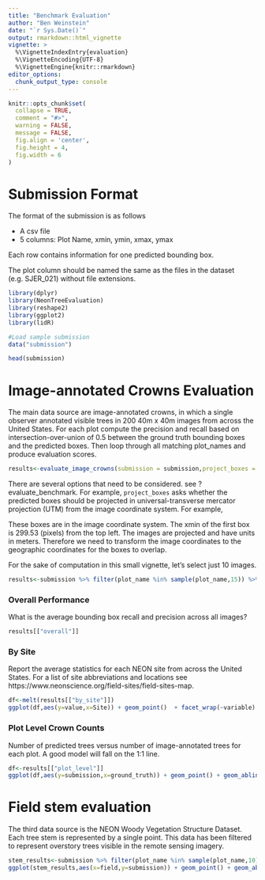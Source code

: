 ```yaml
---
title: "Benchmark Evaluation"
author: "Ben Weinstein"
date: "`r Sys.Date()`"
output: rmarkdown::html_vignette
vignette: >
  %\VignetteIndexEntry{evaluation}
  %\VignetteEncoding{UTF-8}
  %\VignetteEngine{knitr::rmarkdown}
editor_options: 
  chunk_output_type: console
---
```


```r
knitr::opts_chunk$set(
  collapse = TRUE,
  comment = "#>",
  warning = FALSE,
  message = FALSE,
  fig.align = 'center',
  fig.height = 4,
  fig.width = 6
)
```

# Submission Format

The format of the submission is as follows

* A csv file
* 5 columns: Plot Name, xmin, ymin, xmax, ymax

Each row contains information for one predicted bounding box.

The plot column should be named the same as the files in the dataset (e.g. SJER_021) without file extensions.

```r
library(dplyr)
library(NeonTreeEvaluation)
library(reshape2)
library(ggplot2)
library(lidR)

#Load sample submission
data("submission")
```

```r
head(submission)
```

# Image-annotated Crowns Evaluation

The main data source are image-annotated crowns, in which a single observer annotated visible trees in 200 40m x 40m images from across the United States. For each plot compute the precision and recall based on intersection-over-union of 0.5 between the ground truth bounding boxes and the predicted boxes. Then loop through all matching plot_names and produce evaluation scores.

```r
results<-evaluate_image_crowns(submission = submission,project_boxes = T, show=F, summarize = T)
```

There are several options that need to be considered. see ?evaluate_benchmark. For example, `project_boxes` asks whether the predicted boxes should be projected in universal-transverse mercator projection (UTM) from the image coordinate system. For example,

These boxes are in the image coordinate system. The xmin of the first box is 299.53 (pixels) from the top left. The images are projected and have units in meters. Therefore we need to transform the image coordinates to the geographic coordinates for the boxes to overlap. 

For the sake of computation in this small vignette, let's select just 10 images.

```r
results<-submission %>% filter(plot_name %in% sample(plot_name,15)) %>% evaluate_image_crowns(.,project = T,show=T,summarize = T)
```

### Overall Performance

What is the average bounding box recall and precision across all images?

```r
results[["overall"]]
```

### By Site

Report the average statistics for each NEON site from across the United States. For a list of site abbreviations and locations see https://www.neonscience.org/field-sites/field-sites-map. 

```r
df<-melt(results[["by_site"]])
ggplot(df,aes(y=value,x=Site)) + geom_point()  + facet_wrap(~variable) + coord_flip()
```

### Plot Level Crown Counts

Number of predicted trees versus number of image-annotated trees for each plot. A good model will fall on the 1:1 line.

```r
df<-results[["plot_level"]]
ggplot(df,aes(y=submission,x=ground_truth)) + geom_point() + geom_abline(linetype="dashed") + coord_equal()
```

# Field stem evaluation
The third data source is the NEON Woody Vegetation Structure Dataset. Each tree stem is represented by a single point. This data has been filtered to represent overstory trees visible in the remote sensing imagery.

```r
stem_results<-submission %>% filter(plot_name %in% sample(plot_name,10)) %>% evaluate_field_stems(.,project = T)
ggplot(stem_results,aes(x=field,y=submission)) + geom_point() + geom_abline() + coord_fixed() + ggtitle("Number of overstory trees") + labs(x="NEON Field Stems",y="Predicted Crowns")
```
